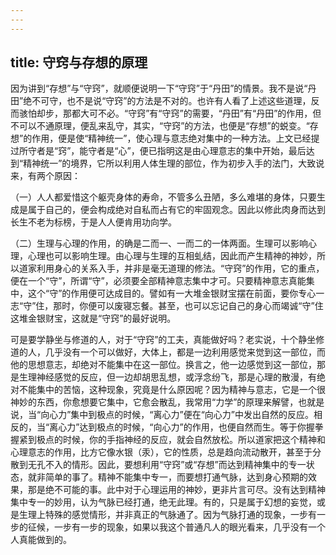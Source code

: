 ```yaml
---
---
---
```

title: 守窍与存想的原理
---




因为讲到“存想”与“守窍”，就顺便说明一下“守窍”于“丹田”的情景。我不是说“丹田”绝不可守，也不是说“守窍”的方法是不对的。也许有人看了上述这些道理，反而骇怕却步，那都大可不必。“守窍”有“守窍”的需要，“丹田”有“丹田”的作用，但不可以不通原理，便乱来乱守，其实，“守窍”的方法，也便是“存想”的蜕变。“存想”的作用，便是使“精神统一”，使心理与意志绝对集中的一种方法。上文已经提过所守者是“窍”，能守者是“心”，便已指明这是由心理意志的集中开始，最后达到“精神统一”的境界，它所以利用人体生理的部位，作为初步入手的法门，大致说来，有两个原因：

（一）人人都爱惜这个躯壳身体的寿命，不管多么丑陋，多么难堪的身体，只要生成是属于自己的，便会构成绝对自私而占有它的牢固观念。因此以修此肉身而达到长生不老为标榜，于是人人便肯用功向学。

（二）生理与心理的作用，的确是二而一、一而二的一体两面。生理可以影响心理，心理也可以影响生理。由心理与生理的互相虬结，因此而产生精神的神妙，所以道家利用身心的关系入手，并非是毫无道理的修法。“守窍”的作用，它的重点，便在一个“守”，所谓“守”，必须要全部精神意志集中才可。只要精神意志真能集中，这个“守”的作用便可达成目的。譬如有一大堆金银财宝摆在前面，要你专心一志“守”住，那时，你便可以废寝忘餐。甚至，也可以忘记自己的身心而竭诚“守”住这堆金银财宝，这就是“守窍”的最好说明。

可是要学静坐与修道的人，对于“守窍”的工夫，真能做好吗？老实说，十个静坐修道的人，几乎没有一个可以做好，大体上，都是一边利用感觉来觉到这一部位，而他的思想意志，却绝对不能集中在这一部位。换言之，他一边感觉到这一部位，那是生理神经感觉的反应，但一边却胡思乱想，或浮念纷飞，那是心理的散漫，有绝对不能集中的苦恼，这种现象，究竟是什么原因呢？因为精神与意志，它是一个很神妙的东西，你愈想要它集中，它愈会散乱，我常用“力学”的原理来解譬，也就是说，当“向心力”集中到极点的时候，“离心力”便在“向心力”中发出自然的反应。相反的，当“离心力”达到极点的时候，“向心力”的作用，也便自然而生。等于你握拳握紧到极点的时候，你的手指神经的反应，就会自然放松。所以道家把这个精神和心理意志的作用，比方它像水银（汞），它的性质，总是趋向流动散开，甚至于分散到无孔不入的情形。因此，要想利用“守窍”或“存想”而达到精神集中的专一状态，就非简单的事了。精神不能集中专一，而要想打通气脉，达到身心预期的效果，那是绝不可能的事。此中对于心理运用的神妙，更非片言可尽。没有达到精神集中专一的妙用，认为气脉已经打通，绝无此理。有的，只是属于幻想的妄觉，或是生理上特殊的感觉情形，并非真正的气脉通了。因为气脉打通的现象，一步有一步的征候，一步有一步的现象，如果以我这个普通凡人的眼光看来，几乎没有一个人真能做到的。